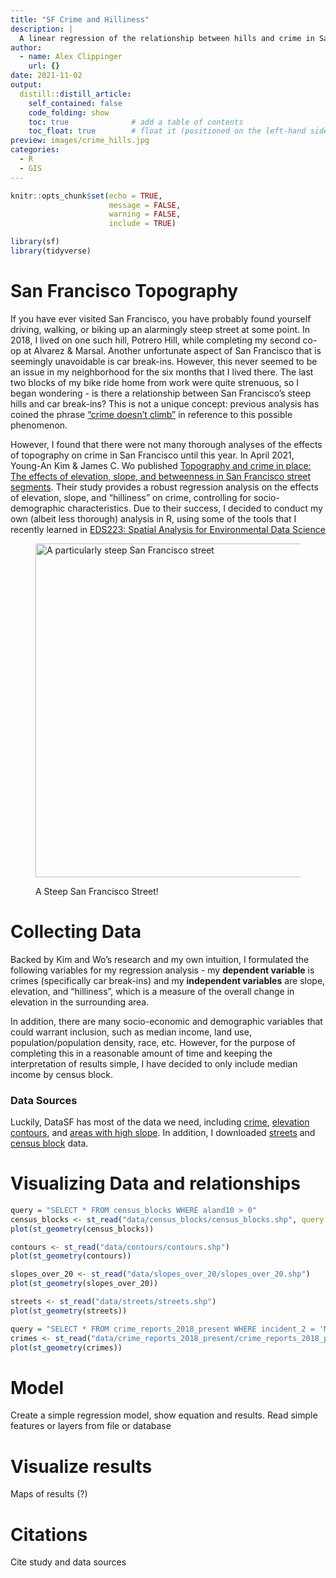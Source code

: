 ```yaml
---
title: "SF Crime and Hilliness"
description: |
  A linear regression of the relationship between hills and crime in San Francisco.
author:
  - name: Alex Clippinger
    url: {}
date: 2021-11-02
output:
  distill::distill_article:
    self_contained: false
    code_folding: show
    toc: true              # add a table of contents
    toc_float: true        # float it (positioned on the left-hand side, rather at the top)
preview: images/crime_hills.jpg
categories: 
  - R
  - GIS
---
```


```r
knitr::opts_chunk$set(echo = TRUE,
                      message = FALSE, 
                      warning = FALSE, 
                      include = TRUE)

library(sf)
library(tidyverse)
```

# San Francisco Topography

If you have ever visited San Francisco, you have probably found yourself driving, walking, or biking up an alarmingly steep street at some point. In 2018, I lived on one such hill, Potrero Hill, while completing my second co-op at Alvarez & Marsal. Another unfortunate aspect of San Francisco that is seemingly unavoidable is car break-ins. However, this never seemed to be an issue in my neighborhood for the six months that I lived there. The last two blocks of my bike ride home from work were quite strenuous, so I began wondering - is there a relationship between San Francisco's steep hills and car break-ins? This is not a unique concept: previous analysis has coined the phrase ["crime doesn't climb"](https://github.com/gwintrob/crime-doesnt-climb/blob/master/README.md) in reference to this possible phenomenon. 

However, I found that there were not many thorough analyses of the effects of topography on crime in San Francisco until this year. In April 2021, Young-An Kim & James C. Wo published [Topography and crime in place: The effects of elevation, slope, and betweenness in San Francisco street segments](https://www.tandfonline.com/doi/full/10.1080/07352166.2021.1901591). Their study provides a robust regression analysis on the effects of elevation, slope, and "hilliness" on crime, controlling for socio-demographic characteristics. Due to their success, I decided to conduct my own (albeit less thorough) analysis in R, using some of the tools that I recently learned in [EDS223: Spatial Analysis for Environmental Data Science](https://bren.ucsb.edu/courses/eds-223)  

<figure>

<img src="./images/steep.jpg" alt="A particularly steep San Francisco street" style="height: 534px; width:800px;"/>

<figcaption>

A Steep San Francisco Street!

</figcaption>

</figure>

# Collecting Data

Backed by Kim and Wo's research and my own intuition, I formulated the following variables for my regression analysis - my **dependent variable** is crimes (specifically car break-ins) and my **independent variables** are slope, elevation, and "hilliness", which is a measure of the overall change in elevation in the surrounding area. 

In addition, there are many socio-economic and demographic variables that could warrant inclusion, such as median income, land use, population/population density, race, etc. However, for the purpose of completing this in a reasonable amount of time and keeping the interpretation of results simple, I have decided to only include median income by census block.

### Data Sources
  
Luckily, DataSF has most of the data we need, including [crime](https://data.sfgov.org/Public-Safety/Police-Department-Incident-Reports-2018-to-Present/wg3w-h783), [elevation contours](https://data.sfgov.org/Energy-and-Environment/Elevation-Contours/rnbg-2qxw), and [areas with high slope](https://data.sfgov.org/Geographic-Locations-and-Boundaries/Slopes-of-20-Or-Greater/3vv2-nvev). In addition, I downloaded [streets](https://data.sfgov.org/Geographic-Locations-and-Boundaries/Streets-Active-and-Retired/3psu-pn9h) and [census block](https://data.sfgov.org/Geographic-Locations-and-Boundaries/Census-2010-Blocks-for-San-Francisco/2uzy-uv2r) data.

# Visualizing Data and relationships

```r
query = "SELECT * FROM census_blocks WHERE aland10 > 0"
census_blocks <- st_read("data/census_blocks/census_blocks.shp", query = query)
plot(st_geometry(census_blocks))
```
```r
contours <- st_read("data/contours/contours.shp") 
plot(st_geometry(contours))
```
```r
slopes_over_20 <- st_read("data/slopes_over_20/slopes_over_20.shp") 
plot(st_geometry(slopes_over_20))
```
```r
streets <- st_read("data/streets/streets.shp")
plot(st_geometry(streets))
```
```r
query = "SELECT * FROM crime_reports_2018_present WHERE incident_2 = 'Motor Vehicle Theft'"
crimes <- st_read("data/crime_reports_2018_present/crime_reports_2018_present.shp", query = query)
plot(st_geometry(crimes))
```

# Model

Create a simple regression model, show equation and results.
Read simple features or layers from file or database

# Visualize results

Maps of results (?)

# Citations

Cite study and data sources
